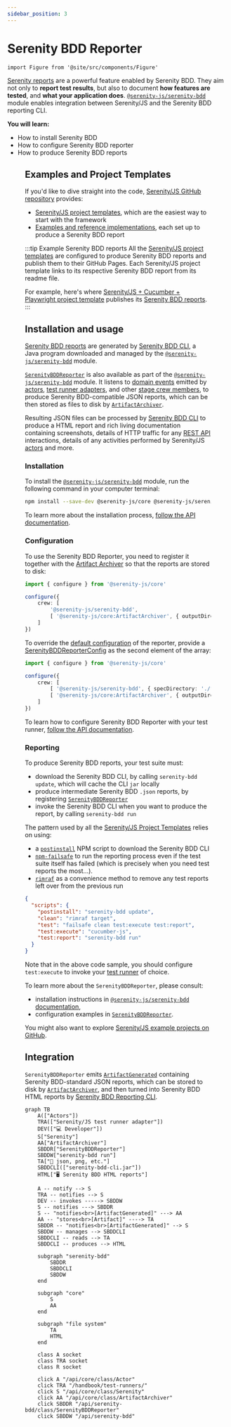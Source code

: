 ```yaml
---
sidebar_position: 3
---
```


# Serenity BDD Reporter

```mdx-code-block
import Figure from '@site/src/components/Figure'
```

[Serenity reports](https://serenity-bdd.github.io/docs/reporting/the_serenity_reports) are a powerful feature enabled by Serenity BDD. They aim not only to **report test results**, but also to document **how features are tested**, and **what your application does**.
[`@serenity-js/serenity-bdd`](/api/serenity-bdd) module enables integration between Serenity/JS and the Serenity BDD reporting CLI.

**You will learn:**
- How to install Serenity BDD
- How to configure Serenity BDD reporter
- How to produce Serenity BDD reports

<Figure
    caption='Example reports produced by Serenity BDD'
    img={require('@site/static/images/reporting/serenity-bdd-reporter.png')}
/>

## Examples and Project Templates

If you'd like to dive straight into the code,
[Serenity/JS GitHub repository](https://github.com/serenity-js) provides:
- [Serenity/JS project templates](https://github.com/serenity-js?q=template&type=all&language=&sort=), which are the easiest way to start with the framework
- [Examples and reference implementations](https://github.com/serenity-js/serenity-js/tree/main/examples), each set up to produce a Serenity BDD report

:::tip Example Serenity BDD reports
All the [Serenity/JS project templates](https://github.com/serenity-js?q=template&type=all&language=&sort=) are configured to produce Serenity BDD reports and publish them to their GitHub Pages.
Each Serenity/JS project template links to its respective Serenity BDD report from its readme file.

For example, here's where [Serenity/JS + Cucumber + Playwright project template](https://github.com/serenity-js/serenity-js-cucumber-playwright-template/) publishes its [Serenity BDD reports](https://serenity-js.github.io/serenity-js-cucumber-playwright-template/).
:::

## Installation and usage

[Serenity BDD reports](https://serenity-bdd.github.io/docs/reporting/the_serenity_reports) are generated by [Serenity BDD CLI](https://github.com/serenity-bdd/serenity-core/tree/main/serenity-cli),
a Java program downloaded and managed by the [`@serenity-js/serenity-bdd`](/api/serenity-bdd) module.

[`SerenityBDDReporter`](/api/serenity-bdd/class/SerenityBDDReporter) is also available as part of the [`@serenity-js/serenity-bdd`](/api/serenity-bdd) module.
It listens to [domain events](/handbook/reporting/domain-events) emitted by [actors](/api/core/class/Actor), [test runner adapters](/handbook/test-runners/), and other [stage crew members](/api/core/interface/StageCrewMember),
to produce Serenity BDD-compatible JSON reports, which can be then stored as files to disk  by [`ArtifactArchiver`](/handbook/reporting/artifact-archiver).

Resulting JSON files can be processed by [Serenity BDD CLI](https://serenity-bdd.github.io/) to produce a HTML report and rich living documentation containing screenshots, details of HTTP traffic for any [REST API](/api/rest) interactions,
details of any activities performed by Serenity/JS [actors](/api/core/class/Actor) and more.

### Installation

To install the [`@serenity-js/serenity-bdd`](/api/serenity-bdd) module, run the following command in your computer terminal:

```sh npm2yarn
npm install --save-dev @serenity-js/core @serenity-js/serenity-bdd
```

To learn more about the installation process, [follow the API documentation](/api/serenity-bdd).

### Configuration

To use the Serenity BDD Reporter, you need to register it together with the [Artifact Archiver](/api/core/class/ArtifactArchiver) so that the reports are stored to disk:

```typescript
import { configure } from '@serenity-js/core'

configure({
    crew: [
        '@serenity-js/serenity-bdd',
        [ '@serenity-js/core:ArtifactArchiver', { outputDirectory: 'target/site/serenity' } ],
    ]
})
```

To override the [default configuration](/api/serenity-bdd/interface/SerenityBDDReporterConfig/#Properties) of the reporter, provide a [SerenityBDDReporterConfig](/api/serenity-bdd/interface/SerenityBDDReporterConfig/) as the second element of the array:

```typescript
import { configure } from '@serenity-js/core'

configure({
    crew: [
        [ '@serenity-js/serenity-bdd', { specDirectory: './features' } ],
        [ '@serenity-js/core:ArtifactArchiver', { outputDirectory: 'target/site/serenity' } ],
    ]
})
```

To learn how to configure Serenity BDD Reporter with your test runner, [follow the API documentation](/api/serenity-bdd).

### Reporting

To produce Serenity BDD reports, your test suite must:
- download the Serenity BDD CLI, by calling `serenity-bdd update`, which will cache the CLI `jar` locally
- produce intermediate Serenity BDD `.json` reports, by registering [`SerenityBDDReporter`](/api/serenity-bdd/class/SerenityBDDReporter)
- invoke the Serenity BDD CLI when you want to produce the report, by calling `serenity-bdd run`

The pattern used by all the [Serenity/JS Project Templates](/handbook/getting-started#serenityjs-project-templates) relies
on using:
- a [`postinstall`](https://docs.npmjs.com/cli/v9/using-npm/scripts#life-cycle-operation-order) NPM script to download the Serenity BDD CLI
- [`npm-failsafe`](https://www.npmjs.com/package/npm-failsafe) to run the reporting process even if the test suite itself has failed (which is precisely when you need test reports the most...).
- [`rimraf`](https://www.npmjs.com/package/rimraf) as a convenience method to remove any test reports left over from the previous run

```json title="package.json"
{
  "scripts": {
    "postinstall": "serenity-bdd update",
    "clean": "rimraf target",
    "test": "failsafe clean test:execute test:report",
    "test:execute": "cucumber-js",
    "test:report": "serenity-bdd run"
  }
}
```
Note that in the above code sample, you should configure `test:execute` to invoke your [test runner](/handbook/test-runners/) of choice.

To learn more about the `SerenityBDDReporter`, please consult:
- installation instructions in [`@serenity-js/serenity-bdd` documentation](/api/serenity-bdd),
- configuration examples in [`SerenityBDDReporter`](/api/serenity-bdd/class/SerenityBDDReporter).

You might also want to explore [Serenity/JS example projects on GitHub](https://github.com/serenity-js/serenity-js/tree/main/examples).

## Integration

`SerenityBDDReporter` emits [`ArtifactGenerated`](/api/core-events/class/ArtifactGenerated) containing Serenity BDD-standard JSON reports,
which can be stored to disk by [`ArtifactArchiver`](/handbook/reporting/artifact-archiver),
and then turned into Serenity BDD HTML reports by [Serenity BDD Reporting CLI](https://github.com/serenity-bdd/serenity-cli).

```mermaid
graph TB
    A(["Actors"])
    TRA(["Serenity/JS test runner adapter"])
    DEV(["💻 Developer"])
    S["Serenity"]
    AA["ArtifactArchiver"]
    SBDDR["SerenityBDDReporter"]
    SBDDW["serenity-bdd run"]
    TA["📂 json, png, etc."]
    SBDDCLI(["serenity-bdd-cli.jar"])
    HTML["🖥️ Serenity BDD HTML reports"]

    A -- notify --> S
    TRA -- notifies --> S
    DEV -- invokes -----> SBDDW
    S -- notifies ---> SBDDR
    S -- "notifies<br>[ArtifactGenerated]" ---> AA
    AA -- "stores<br>[Artifact]" ----> TA
    SBDDR -- "notifies<br>[ArtifactGenerated]" --> S
    SBDDW -- manages --> SBDDCLI
    SBDDCLI -- reads --> TA
    SBDDCLI -- produces --> HTML

    subgraph "serenity-bdd"
        SBDDR
        SBDDCLI
        SBDDW
    end

    subgraph "core"
        S
        AA
    end

    subgraph "file system"
        TA
        HTML
    end

    class A socket
    class TRA socket
    class R socket

    click A "/api/core/class/Actor"
    click TRA "/handbook/test-runners/"
    click S "/api/core/class/Serenity"
    click AA "/api/core/class/ArtifactArchiver"
    click SBDDR "/api/serenity-bdd/class/SerenityBDDReporter"
    click SBDDW "/api/serenity-bdd"
```
